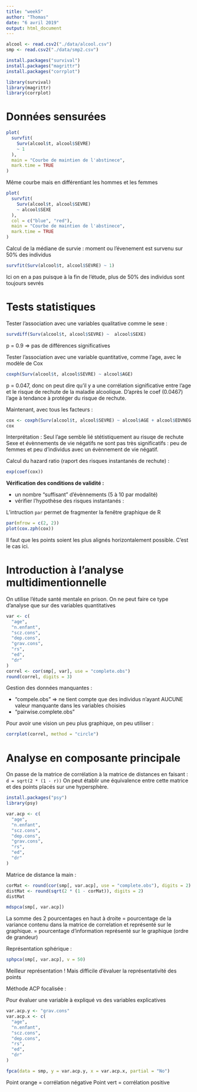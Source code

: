 ```yaml
---
title: "week5"
author: "Thomas"
date: "6 avril 2019"
output: html_document
---
```


```r
alcool <- read.csv2("./data/alcool.csv")
smp <- read.csv2("./data/smp2.csv")
```

```r
install.packages("survival")
install.packages("magrittr")
install.packages("corrplot")

library(survival)
library(magrittr)
library(corrplot)
```



# Données sensurées

```r
plot(
  survfit(
    Surv(alcool$t, alcool$SEVRE)
    ~ 1
  ), 
  main = "Courbe de maintien de l'abstinece",
  mark.time = TRUE
)
```

Même courbe mais en différentiant les hommes et les femmes
```r
plot(
  survfit(
    Surv(alcool$t, alcool$SEVRE)
    ~ alcool$SEXE
  ),
  col = c("blue", "red"),
  main = "Courbe de maintien de l'abstinece",
  mark.time = TRUE
)
```

Calcul de la médiane de survie : moment ou l'évenement est survenu sur 50% des individus
```r
survfit(Surv(alcool$t, alcool$SEVRE) ~ 1)
```
Ici on en a pas puisque à la fin de l'étude, plus de 50% des individus sont toujours sevrés


# Tests statistiques


Tester l'association avec une variables qualitative comme le sexe :
```r
survdiff(Surv(alcool$t, alcool$SEVRE) ~  alcool$SEXE)
```
p = 0.9 => pas de différences significatives

Tester l'association avec une variable quantitative, comme l'age, avec le modèle de Cox
```r
coxph(Surv(alcool$t, alcool$SEVRE) ~ alcool$AGE)
```
p = 0.047, donc on peut dire qu'il y a une corrélation significative entre l'age et le risque de rechute de la maladie alcoolique. D'après le coef (0.0467) l'age à tendance à protéger du risque de rechute.

Maintenant, avec tous les facteurs :
```r
cox <- coxph(Surv(alcool$t, alcool$SEVRE) ~ alcool$AGE + alcool$EDVNEG + alcool$SEXE)
cox
```
Interprétation :
Seul l'age semble lié stétistiquement au risuqe de rechute
Sexe et évènnements de vie négatifs ne sont pas très significatifs : peu de femmes et peu d'individus avec un évènnement de vie négatif.

Calcul du hazard ratio (raport des risques instantanés de rechute) :
```r
exp(coef(cox))
```

**Vérification des conditions de validité :**

- un nombre "suffisant" d'évènnements (5 à 10 par modalité)
- vérifier l'hypothèse des risques instantanés :

L'intruction `par` permet de fragmenter la fenêtre graphique de R
```r
par(mfrow = c(2, 2))
plot(cox.zph(cox))
```
Il faut que les points soient les plus alignés horizontalement possible. C'est le cas ici.





# Introduction à l'analyse multidimentionnelle

On utilise l'étude santé mentale en prison.
On ne peut faire ce type d'analyse que sur des variables quantitatives
```r
var <- c(
  "age",
  "n.enfant",
  "scz.cons",
  "dep.cons",
  "grav.cons",
  "rs",
  "ed",
  "dr"
)
correl <- cor(smp[, var], use = "complete.obs")
round(correl, digits = 3)
```

Gestion des données manquantes :

- "compele.obs" => ne tient compte que des individus n'ayant AUCUNE valeur manquante dans les variables choisies
- "pairwise.complete.obs"

Pour avoir une vision un peu plus graphique, on peu utiliser :
```r
corrplot(correl, method = "circle")
```




# Analyse en composante principale


On passe de la matrice de corrélation à la matrice de distances en faisant :
`d = sqrt(2 * (1 - r))`
On peut établir une équivalence entre cette matrice et des points placés sur une hypersphère.

```r
install.packages("psy")
library(psy)
```

```r
var.acp <- c(
  "age",
  "n.enfant",
  "scz.cons",
  "dep.cons",
  "grav.cons",
  "rs",
  "ed",
  "dr"
)
```

Matrice de distance la main :
```r
corMat <- round(cor(smp[, var.acp], use = "complete.obs"), digits = 2)
distMat <- round(sqrt(2 * (1 - corMat)), digits = 2)
distMat
```


```r
mdspca(smp[, var.acp])
```

La somme des 2 pourcentages en haut à droite = pourcentage de la variance contenu dans la matrice de correlation et représenté sur le graphique.
= pourcentage d'information représenté sur le graphique (ordre de grandeur)


Représentation sphérique :
```r
sphpca(smp[, var.acp], v = 50)
```
Meilleur représentation ! Mais difficile d'évaluer la représentativité des points


Méthode ACP focalisée :

Pour évaluer une variable à expliqué vs des variables explicatives
```r
var.acp.y <- "grav.cons"
var.acp.x <- c(
  "age",
  "n.enfant",
  "scz.cons",
  "dep.cons",
  "rs",
  "ed",
  "dr"
)
```
```r
fpca(data = smp, y = var.acp.y, x = var.acp.x, partial = "No")
```

Point orange = corrélation négative
Point vert = corrélation positive














































